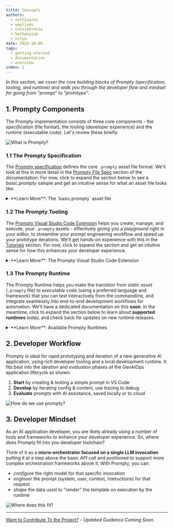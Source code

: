```yaml
---
title: Concepts
authors:
  - sethjuarez
  - wayliums
  - cassiebreviu
  - bethanyjep
  - nitya
date: 2024-10-09
tags:
  - getting-started
  - documentation
  - overview
index: 2
---
```


_In this section, we cover the core building blocks of Prompty (specification, tooling, and runtime) and walk you through the developer flow and mindset for going from "prompt" to "prototype"_.



## 1. Prompty Components

The Prompty implementation consists of three core components - the _specification_ (file format), the _tooling_ (developer experience) and the _runtime_ (executable code). Let's review these briefly.

![What is Prompty?](01-what-is-prompty.png)


### 1.1 The Prompty Specification

The [Prompty specification](https://github.com/microsoft/prompty/blob/main/Prompty.yaml) defines the core `.prompty` asset file format. We'll look at this in more detail in the [Prompty File Spec](/docs/prompty-specification) section of the documentation. For now, click to expand the section below to see a _basic.prompty_ sample and get an intuitive sense for what an asset file looks like.

<details>
<summary> **Learn More**: The `basic.prompty` asset file </summary>

  ```markdown
  ---
  name: Basic Prompt
  description: A basic prompt that uses the GPT-3 chat API to answer questions
  authors:
    - sethjuarez
    - jietong
  model:
    api: chat
    configuration:
      api_version: 2023-12-01-preview
      azure_endpoint: ${env:AZURE_OPENAI_ENDPOINT}
      azure_deployment: ${env:AZURE_OPENAI_DEPLOYMENT:gpt-35-turbo}
  sample:
    firstName: Jane
    lastName: Doe
    question: What is the meaning of life?
  ---
  system:
  You are an AI assistant who helps people find information.
  As the assistant, you answer questions briefly, succinctly, 
  and in a personable manner using markdown and even add some personal flair with appropriate emojis.

  # Customer
  You are helping {{firstName}} {{lastName}} to find answers to their questions.
  Use their name to address them in your responses.

  user:
  {{question}}
  ```

</details>

### 1.2 The Prompty Tooling

The [Prompty Visual Studio Code Extension](https://marketplace.visualstudio.com/items?itemName=ms-toolsai.prompty) helps you create, manage, and execute, your `.prompty` assets - effectively giving you a _playground_ right in your editor, to streamline your prompt engineering workflow and speed up your prototype iterations. We'll get hands-on experience with this in the [Tutorials](/docs/tutorials) section. For now, click to expand the section and get an intutive sense for how this enhances your developer experience.

<details>
<summary> **Learn More**: The Prompty Visual Studio Code Extension </summary>

- [Install the extension](https://marketplace.visualstudio.com/items?itemName=ms-toolsai.prompty) in your Visual Studio Code environment to get the following features out-of-the-box:
- Create a default `basic.prompty` starter asset - then configure models and customize content.
- Create the "pre-configured" starter assets for [GitHub Marketplace Models](https://github.com/marketplace/models) in _serverless_ mode.
- Create "starter code" from the asset for popular frameworks (e.g., LangChain)
- Use the _prompty_ commandline tool to execute a `.prompty` asset and "chat" with your model.
- Use _settings_ to create _named_ model configurations for reuse
- Use toolbar icon to view and switch quickly between named configurations
- View the "runs" history, and drill down into a run with a built-in trace viewer.

</details>

### 1.3 The Prompty Runtime

The Prompty Runtime helps you make the transition from _static asset_ (`.prompty` file) to _executable code_ (using a preferred language and framework) that you can test interactively from the commandline, and integrate seamlessly into end-to-end development workflows for automation. We'll have a dedicated documentation on this **soon**. In the meantime, click to expand the section below to learn about **supported runtimes** today, and check back for updates on new runtime releases.

<details>
<summary> **Learn More**: Available Prompty Runtimes </summary>

Core runtimes provide the base package needed to run the Prompty asset with code. Prompty currently has two core runtimes, with more support coming.
* [Prompty Core (python)](https://pypi.org/project/prompty/) → Available _in preview_. 
* Prompty Core (csharp) → In _active development_.

Enhanced runtimes add support for orchestration frameworks, enabling complex workflows with Prompty assets:
* [Prompt flow](https://microsoft.github.io/promptflow/) → Python core
* [LangChain (python)](https://pypi.org/project/langchain-prompty/) → Python core (_experimental_) 
* [Semantic Kernel](https://learn.microsoft.com/semantic-kernel/) → C# core

</details>


## 2. Developer Workflow

Prompty is ideal for rapid prototyping and iteration of a new generative AI application, using rich developer tooling and a local development runtime. It fits best into the _ideation_ and _evaluation_ phases of the GenAIOps application lifecycle as shown:

1. **Start** by creating & testing a simple prompt in VS Code
2. **Develop** by iterating config & content, use tracing to debug
3. **Evaluate** prompts with AI assistance, saved locally or to cloud

![How do we use prompty?](02-build-with-prompty.png)


## 3. Developer Mindset

As an AI application developer, you are likely already using a number of tools and frameworks to enhance your developer experience. So, where does Prompty fit into you developer toolchain? 

Think of it as a **micro-orchestrator focused on a single LLM invocation** putting it at a step above the basic _API call_ and positioned to support more complex orchestration frameworks above it. With Prompty, you can:
 - _configure_ the right model for that specific invocation
 - _engineer_ the prompt (system, user, context, instructions) for that request
 - _shape_ the data used to "render" the template on execution by the runtime

![Where does this fit?](03-micro-orchestrator-mindset.png)

---
[Want to Contribute To the Project?](/docs/contributing/) - _Updated Guidance Coming Soon_.
